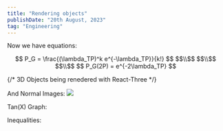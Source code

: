```yaml
---
title: "Rendering objects"
publishDate: "20th August, 2023"
tag: "Engineering"
---
```

Now we have equations:
<center> 
$$ P_G = \frac{(\lambda_TP)^k e^{-\lambda_TP}}{k!} $$
$$\\$$
$$\\$$
$$\\$$
$$ P_G(2P) = e^{-2\lambda_TP} $$
</center>

{/* 3D Objects being renedered with React-Three
<MeshRender url="../bottle-tutorial.glb"/> */}

And Normal Images:
<img src="../noise.png"/>

Tan(X) Graph:

<HelloFx />

Inequalities:

<InequalitiesExample />